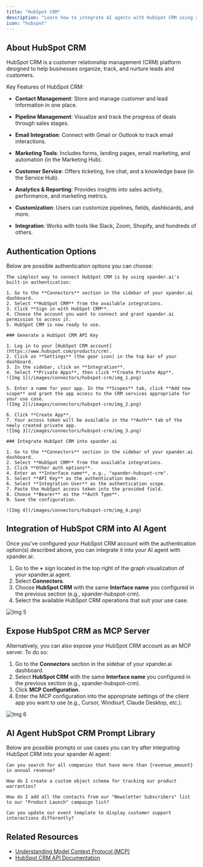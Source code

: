 ```yaml
---
title: "HubSpot CRM"
description: "Learn how to integrate AI agents with HubSpot CRM using xpander.ai. Create intelligent workflows that automatically engage leads, update contact records, and trigger personalized follow-ups based on real-time customer interactions."
icon: "hubspot"
---
```


## About HubSpot CRM

HubSpot CRM is a customer relationship management (CRM) platform designed to help businesses organize, track, and nurture leads and customers.

Key Features of HubSpot CRM:
- **Contact Management**: Store and manage customer and lead information in one place.

- **Pipeline Management**: Visualize and track the progress of deals through sales stages.

- **Email Integration**: Connect with Gmail or Outlook to track email interactions.

- **Marketing Tools**: Includes forms, landing pages, email marketing, and automation (in the Marketing Hub).

- **Customer Service**: Offers ticketing, live chat, and a knowledge base (in the Service Hub).

- **Analytics & Reporting**: Provides insights into sales activity, performance, and marketing metrics.

- **Customization**: Users can customize pipelines, fields, dashboards, and more.

- **Integration**: Works with tools like Slack, Zoom, Shopify, and hundreds of others.

## Authentication Options

Below are possible authentication options you can choose:

<Tabs>
  <Tab title="Built-in xpander.ai Auth">

    The simplest way to connect HubSpot CRM is by using xpander.ai's built-in authentication:

    1. Go to the **Connectors** section in the sidebar of your xpander.ai dashboard.  
    2. Select **HubSpot CRM** from the available integrations.  
    3. Click **Sign in with HubSpot CRM**.  
    4. Choose the account you want to connect and grant xpander.ai permission to access it.  
    5. HubSpot CRM is now ready to use.

  </Tab>

  <Tab title="API Access">

    ### Generate a HubSpot CRM API Key

    1. Log in to your [HubSpot CRM account](https://www.hubspot.com/products/crm).  
    2. Click on **Settings** (the gear icon) in the top bar of your dashboard.  
    3. In the sidebar, click on **Integration**.  
    4. Select **Private Apps**, then click **Create Private App**.  
    ![Img 1](/images/connectors/hubspot-crm/img_1.png)

    5. Enter a name for your app. In the **Scopes** tab, click **Add new scope** and grant the app access to the CRM services appropriate for your use case.  
    ![Img 2](/images/connectors/hubspot-crm/img_2.png)

    6. Click **Create App**.  
    7. Your access token will be available in the **Auth** tab of the newly created private app.  
    ![Img 3](/images/connectors/hubspot-crm/img_3.png)

    ### Integrate HubSpot CRM into xpander.ai

    1. Go to the **Connectors** section in the sidebar of your xpander.ai dashboard.  
    2. Select **HubSpot CRM** from the available integrations.  
    3. Click **Other auth options**.  
    4. Enter an **Interface name**, e.g., "xpander-hubspot-crm".  
    5. Select **API Key** as the authentication mode.  
    6. Select **Integration User** as the authentication scope.  
    7. Paste the HubSpot access token into the provided field.  
    8. Choose **Bearer** as the **Auth Type**.  
    9. Save the configuration.  

    ![Img 4](/images/connectors/hubspot-crm/img_4.png)

  </Tab>
</Tabs>

## Integration of HubSpot CRM into AI Agent

Once you've configured your HubSpot CRM account with the authentication option(s) described above, you can integrate it into your AI agent with xpander.ai:

1. Go to the **+** sign located in the top right of the graph visualization of your xpander.ai agent.  
2. Select **Connectors**.  
3. Choose **HubSpot CRM** with the same **Interface name** you configured in the previous section (e.g., xpander-hubspot-crm).  
4. Select the available HubSpot CRM operations that suit your use case.  

![Img 5](/images/connectors/hubspot-crm/img_5.png)
## Expose HubSpot CRM as MCP Server

Alternatively, you can also expose your HubSpot CRM account as an MCP server. To do so:

1. Go to the **Connectors** section in the sidebar of your xpander.ai dashboard.  
2. Select **HubSpot CRM** with the same **Interface name** you configured in the previous section (e.g., xpander-hubspot-crm).  
3. Click **MCP Configuration**.  
4. Enter the MCP configuration into the appropriate settings of the client app you want to use (e.g., Cursor, Windsurf, Claude Desktop, etc.).

![Img 6](/images/connectors/hubspot-crm/img_6.png)

## AI Agent HubSpot CRM Prompt Library

Below are possible prompts or use cases you can try after integrating HubSpot CRM into your xpander AI agent:

```
Can you search for all companies that have more than {revenue_amount} in annual revenue?
```

````
How do I create a custom object schema for tracking our product warranties?
````

```
How do I add all the contacts from our "Newsletter Subscribers" list to our "Product Launch" campaign list?
```

```
Can you update our event template to display customer support interactions differently?
```

## Related Resources

- [Understanding Model Context Protocol (MCP)](/docs/05-human-interfaces/04-mcp)
- [HubSpot CRM API Documentation](https://developers.hubspot.com/docs/reference/api/overview)